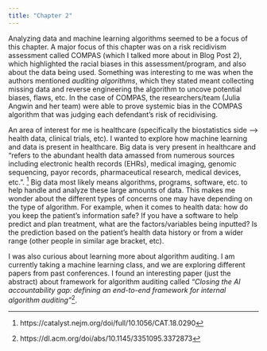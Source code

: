 ```yaml
---
title: "Chapter 2"
---
```


Analyzing data and machine learning algorithms seemed to be a focus of this chapter. A major focus of this chapter was on a risk recidivism assessment called COMPAS (which I talked more about in Blog Post 2), which highlighted the racial biases in this assessment/program, and also about the data being used. Something was interesting to me was when the authors mentioned *auditing algorithms*, which they stated meant collecting missing data and reverse engineering the algorithm to uncove potential biases, flaws, etc. In the case of COMPAS, the researchers/team (Julia Angwin and her team) were able to prove systemic bias in the COMPAS algorithm that was judging each defendant's risk of recidivising. 

An area of interest for me is healthcare (specifically the biostatistics side --> health data, clinical trials, etc). I wanted to explore how machine learning and data is present in healthcare. Big data is very present in healthcare and "refers to the abundant health data amassed from numerous sources including electronic health records (EHRs), medical imaging, genomic sequencing, payor records, pharmaceutical research, medical devices, etc.". ^[https://catalyst.nejm.org/doi/full/10.1056/CAT.18.0290] Big data most likely means algorithms, programs, software, etc. to help handle and analyze these large amounts of data. This makes me wonder about the different types of concerns one may have depending on the type of algorithm. For example, when it comes to health data: how do you keep the patient's information safe? If you have a software to help predict and plan treatment, what are the factors/variables being inputted? Is the prediction based on the patient's health data history or from a wider range (other people in similar age bracket, etc). 

I was also curious about learning more about algorithm auditing. I am currently taking a machine learning class, and we are exploring different papers from past conferences. I found an interesting paper (just the abstract) about framework for algorithm auditing called *"Closing the AI accountability gap: defining an end-to-end framework for internal algorithm auditing"*^[https://dl.acm.org/doi/abs/10.1145/3351095.3372873].



